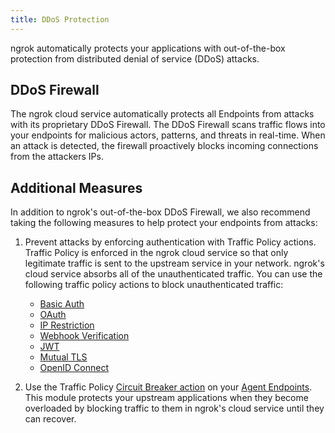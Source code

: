 ```yaml
---
title: DDoS Protection
---
```



ngrok automatically protects your applications with out-of-the-box protection
from distributed denial of service (DDoS) attacks.

## DDoS Firewall

The ngrok cloud service automatically protects all Endpoints from attacks with
its proprietary DDoS Firewall. 
The DDoS Firewall scans traffic flows into your endpoints for malicious actors, patterns, and threats in real-time. 
When an attack is detected, the firewall proactively blocks incoming connections from the attackers IPs.

## Additional Measures

In addition to ngrok's out-of-the-box DDoS Firewall, we also recommend taking
the following measures to help protect your endpoints from attacks:

1. Prevent attacks by enforcing authentication with Traffic Policy actions.
   Traffic Policy is enforced in the ngrok cloud service so that only
   legitimate traffic is sent to the upstream service in your network. ngrok's
   cloud service absorbs all of the unauthenticated traffic. You can use the
   following traffic policy actions to block unauthenticated traffic:
   - [Basic Auth](/traffic-policy/actions/basic-auth)
   - [OAuth](/traffic-policy/actions/oauth)
   - [IP Restriction](/traffic-policy/actions/restrict-ips/)
   - [Webhook Verification](/traffic-policy/actions/verify-webhook/)
   - [JWT](/traffic-policy/actions/jwt-validation/)
   - [Mutual TLS](/traffic-policy/actions/terminate-tls/)
   - [OpenID Connect](/traffic-policy/actions/oidc/)

1. Use the Traffic Policy [Circuit Breaker
   action](/traffic-policy/actions/circuit-breaker/) on your [Agent
   Endpoints](/universal-gateway/agent-endpoints). This module protects your
   upstream applications when they become overloaded by blocking traffic to them
   in ngrok's cloud service until they can recover.
